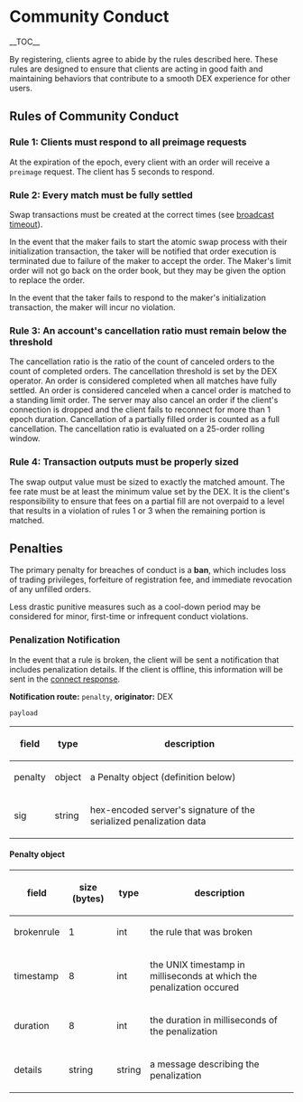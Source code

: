 =Community Conduct=

__TOC__

By registering, clients agree to abide by the rules described here. These rules
are designed to ensure that clients are acting in good faith and maintaining
behaviors that contribute to a smooth DEX experience for other users.

==Rules of Community Conduct==

===Rule 1: Clients must respond to all preimage requests===

At the expiration of the epoch, every client with an order will receive a
<code>preimage</code> request. The client has 5 seconds to respond.

===Rule 2: Every match must be fully settled===

Swap transactions must be created at the correct times (see
[[fundamentals.mediawiki/#Exchange_Variables|broadcast timeout]]).

In the event that the maker fails to start the atomic swap process with their
initialization transaction, the taker will be notified that order execution is
terminated due to failure of the maker to accept the order. The Maker's limit
order will not go back on the order book, but they may be given the option to
replace the order.

In the event that the taker fails to respond to the maker's initialization
transaction, the maker will incur no violation.

===Rule 3: An account's cancellation ratio must remain below the threshold===

The cancellation ratio is the ratio of the count of canceled orders to the
count of completed orders.
The cancellation threshold is set by the DEX operator.
An order is considered completed when all matches have fully settled.
An order is considered canceled when a cancel order is matched to a standing
limit order. The server may also cancel an order if the client's connection is
dropped and the client fails to reconnect for more than 1 epoch duration.
Cancellation of a partially filled order is counted as a full cancellation.
The cancellation ratio is evaluated on a 25-order rolling window.

===Rule 4: Transaction outputs must be properly sized===

The swap output value must be sized to exactly the matched amount. The fee rate
must be at least the minimum value set by the DEX. It is the client's
responsibility to ensure that fees on a partial fill are not overpaid to a
level that results in a violation of rules 1 or 3 when the remaining portion is
matched.

==Penalties==

The primary penalty for breaches of conduct is a '''ban''', which includes loss
of trading privileges, forfeiture of registration fee, and immediate revocation
of any unfilled orders.

Less drastic punitive measures such as a cool-down period may be considered
for minor, first-time or infrequent conduct violations.

===Penalization Notification===

In the event that a rule is broken, the client will be sent a notification that
includes penalization details. If the client is offline, this information will
be sent in the [[comm.mediawiki/#Session_Authentication|connect response]].

'''Notification route:''' <code>penalty</code>, '''originator: ''' DEX

<code>payload</code>
{|
! field   !! type   !! description
|-
| penalty || object || a Penalty object (definition below)
|-
| sig     || string || hex-encoded server's signature of the serialized penalization data
|}

====Penalty object====

{|
! field !! size (bytes) !! type !! description
|-
| brokenrule || 1      || int    || the rule that was broken
|-
| timestamp  || 8      || int    || the UNIX timestamp in milliseconds at which the penalization occured
|-
| duration   || 8      || int    || the duration in milliseconds of the penalization
|-
| details    || string || string || a message describing the penalization
|}
